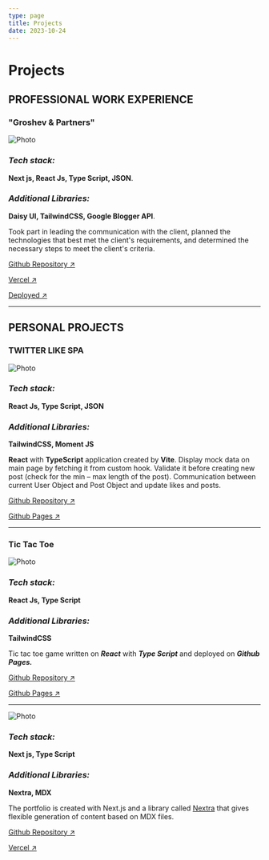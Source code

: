 ```yaml
---
type: page
title: Projects
date: 2023-10-24
---
```


# Projects


## PROFESSIONAL WORK EXPERIENCE

### "Groshev & Partners"

<Image
  src="/images/lawyers.jpg"
  alt="Photo"
  width={1125}
  height={750}
  priority
  className="next-image"
/>

### **_Tech stack:_**

**Next js, React Js, Type Script, JSON**.

### **_Additional Libraries:_**

**Daisy UI, TailwindCSS, Google Blogger API**.

Took part in leading the communication with the client, planned the technologies that best
met the client's requirements, and determined the necessary steps to meet the client's
criteria.

[Github Repository ↗ ](https://github.com/Radoslav-Marinovv/lawyers-next "Github Repository")

[Vercel ↗ ](https://lawyers-next.vercel.app "Deployed on Vercel")

[Deployed ↗ ](https://www.legalbg.net "Groshev & Partners")

---

## PERSONAL PROJECTS

### TWITTER LIKE SPA

<Image
  src="/images/like-comment.jpg"
  alt="Photo"
  width={1125}
  height={750}
  priority
  className="next-image"
/>

### **_Tech stack:_**

**React Js, Type Script, JSON**

### **_Additional Libraries:_**

**TailwindCSS, Moment JS**

**React** with **TypeScript** application created by **Vite**.
Display mock data on main page by fetching it from custom hook. Validate it before
creating new post (check for the min – max length of the post). Communication between
current User Object and Post Object and update likes and posts.

[Github Repository ↗ ](https://github.com/Radoslav-Marinovv/like-comment "Github Repository")

[Github Pages ↗ ](https://radoslav-marinovv.github.io/like-comment "Github Pages")

---

### Tic Tac Toe

<Image
  src="/images/tic-tac-toe-light.jpg"
  alt="Photo"
  width={1125}
  height={750}
  priority
  className="next-image"
/>

### **_Tech stack:_**

**React Js, Type Script**

### **_Additional Libraries:_**

**TailwindCSS**

Tic tac toe game written on **_React_** with **_Type Script_** and deployed on **_Github Pages._**

[Github Repository ↗ ](https://github.com/Radoslav-Marinovv/react-ts-tic-tac-toe "Github Repository")

[Github Pages ↗ ](https://radoslav-marinovv.github.io/react-ts-tic-tac-toe "Github Pages")

---

<Image
  src="/images/portfolio.jpg"
  alt="Photo"
  width={1125}
  height={750}
  priority
  className="next-image"
/>

### **_Tech stack:_**

**Next js, Type Script**

### **_Additional Libraries:_**

**Nextra, MDX**

The portfolio is created with Next.js and a library called [Nextra](https://nextra.vercel.app/) that gives flexible generation of content based on MDX files.

[Github Repository ↗ ](https://github.com/Radoslav-Marinovv/portfolio "Github Repository")

[Vercel ↗ ](https://portfolio-radoslav-marinov.vercel.app/ "Deployed on Vercel")
